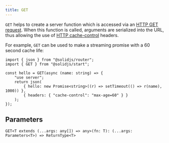 ```yaml
---
title: GET
---
```


`GET` helps to create a server function which is accessed via an [HTTP GET request](https://developer.mozilla.org/en-US/docs/Web/HTTP/Methods/GET). When this function is called, arguments are serialized into the URL, thus allowing the use of [HTTP cache-control](https://developer.mozilla.org/en-US/docs/Web/HTTP/Headers/Cache-Control) headers.

For example, `GET` can be used to make a streaming promise with a 60 second cache life:

```tsx {4, 8}
import { json } from "@solidjs/router";
import { GET } from "@solidjs/start";

const hello = GET(async (name: string) => {
	"use server";
	return json(
		{ hello: new Promise<string>((r) => setTimeout(() => r(name), 1000)) },
		{ headers: { "cache-control": "max-age=60" } }
	);
});
```

## Parameters

`GET<T extends (...args: any[]) => any>(fn: T): (...args: Parameters<T>) => ReturnType<T>`
